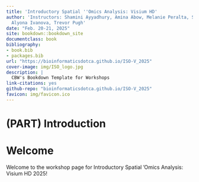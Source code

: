 ```yaml
--- 
title: 'Introductory Spatial ''Omics Analysis: Visium HD'
author: 'Instructors: Shamini Ayyadhury, Amina Abow, Melanie Peralta, Savannah Kipatrick,
  Alyona Ivanova, Trevor Pugh'
date: "Feb. 20-21, 2025"
site: bookdown::bookdown_site
documentclass: book
bibliography:
- book.bib
- packages.bib
url: "https://bioinformaticsdotca.github.io/ISO-V_2025"
cover-image: img/ISO_logo.jpg
description: |
  CBW's Bookdown Template for Workshops
link-citations: yes
github-repo: "bioinformaticsdotca.github.io/ISO-V_2025"
favicon: img/favicon.ico
---
```


# (PART) Introduction {-}

# Welcome

Welcome to the workshop page for Introductory Spatial 'Omics Analysis: Visium HD 2025!
